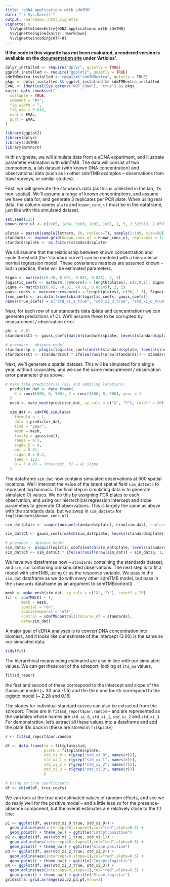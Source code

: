 ```yaml
---
title: "eDNA applications with sdmTMB"
date: "`r Sys.Date()`"
output: rmarkdown::html_vignette
vignette: >
  %\VignetteIndexEntry{eDNA applications with sdmTMB}
  %\VignetteEngine{knitr::rmarkdown}
  %\VignetteEncoding{UTF-8}
---
```


**If the code in this vignette has not been evaluated, a rendered version is available on the [documentation site](https://pbs-assess.github.io/sdmTMB/index.html) under 'Articles'.**

```r
dplyr_installed <- require("dplyr", quietly = TRUE)
ggplot_installed <- require("ggplot2", quietly = TRUE)
sdmTMBextra_installed <- require("sdmTMBextra", quietly = TRUE)
pkgs <- dplyr_installed && ggplot_installed && sdmTMBextra_installed
EVAL <- identical(Sys.getenv("NOT_CRAN"), "true") && pkgs
knitr::opts_chunk$set(
  collapse = TRUE,
  comment = "#>",
  fig.width = 7,
  fig.asp = 0.618,
  eval = EVAL,
  purl = EVAL
)
```

```r
library(ggplot2)
library(dplyr)
library(sdmTMB)
library(mvtnorm)
```

In this vignette, we will simulate data from a eDNA experiment, and illustrate parameter estimation with sdmTMB. The data will consist of two components, a lab dataset (with known DNA concentration) and observational data (such as in other sdmTMB examples -- observations from trawl surveys, or similar studies). 

First, we will generate the standards data (as this is collected in the lab, it's non-spatial). We'll assume a range of known concentrations, and assume we have data for, and generate 3 replicates per PCR plate. When using real data, the column names `plate` and `known_conc_ul` must be in the dataframe, just like with this simulated dataset.  

```r
set.seed(123)
known_conc_ul <- c(1e05, 1e04, 1e03, 1e02, 1e01, 1, 5, 2.322919, 2.050185, 1.289870e-01, 4.922461e-02, 1.633000e+02, 4.598000, 4.799000, 2.897600, 4.387000, 4.185000, 6.369000)

plates = paste0(sample(letters, 50, replace=T), sample(1:100, size=50))
standards <- expand.grid(known_conc_ul = known_conc_ul, replicate = 1:3, plate = plates)
standards$plate <- as.factor(standards$plate)
```

We sill assume that the relationship between known concentration and cycle threshold (the 'standard curve') can be modeled with a hierarchical normal regression model. These covariance matrices are assumed known -- but in practice, these will be estimated parameters. 

```r
Sigma <- matrix(c(0.26, 0.081, 0.081, 0.026), 2, 2)
logistic_coefs <- mvtnorm::rmvnorm(n = length(plates), c(2,0.1), Sigma)
Sigma <- matrix(c(0.65, -0.01, -0.01, 0.00145), 2, 2)
gauss_coefs <- mvtnorm::rmvnorm(n = length(plates), c(30,-1.5), Sigma)
true_coefs <- as.data.frame(cbind(logistic_coefs, gauss_coefs))
names(true_coefs) = c("std_xi_2_true", "std_xi_3_true", "std_xi_0_true", "std_xi_1_true")
```

Next, for each row of our standards data (plate and concentration) we can generate predictions of Ct. We'll assume these to be corrupted by measurement / observation error. 

```r
phi <- 0.01
standards$Ct <- gauss_coefs[match(standards$plate, levels(standards$plate)),1] + gauss_coefs[match(standards$plate, levels(standards$plate)),2] * log(standards$known_conc_ul) + rnorm(nrow(standards), 0, phi)

# presence - absence model
standards$p <- plogis(logistic_coefs[match(standards$plate, levels(standards$plate)),1] + logistic_coefs[match(standards$plate, levels(standards$plate)),2] * log(standards$known_conc_ul))
standards$Ct <- standards$Ct * ifelse(runif(nrow(standards)) < standards$p, 1, 0)
```

Next, we'll generate a spatial dataset. This will be simulated for a single year, without covariates, and we use the same measurement / observation error parameter $\phi$ as above.

```r
# make fake predictor(s) (a1) and sampling locations:
  predictor_dat <- data.frame(
    X = runif(500, 0, 500), Y = runif(500, 0, 500), year = 1
  )
  mesh <- make_mesh(predictor_dat, xy_cols = c("X", "Y"), cutoff = 20)

  sim_dat <- sdmTMB_simulate(
    formula = ~ 1,
    data = predictor_dat,
    time = "year",
    mesh = mesh,
    family = gaussian(),
    range = 0.5,
    sigma_E = 0,
    phi = 0.01,
    sigma_O = 0.2,
    seed = 123,
    B = 3 # B0 = intercept, B1 = a1 slope
  )
```

The dataframe `sim_dat` now contains simulated observations at 500 spatial locations. We'll interpret the value of the latent spatial field `sim_dat$eta` to represent log biomass. The final step in simulating data is to generate simulated Ct values. We do this by assigning PCR plates to each observation, and using our hierarchical regression intercept and slope parameters to generate Ct observations. This is largely the same as above with the standards data, but we swap in `sim_dat$eta` for `log(standards$known_conc_ul)`

```r
sim_dat$plate <- sample(unique(standards$plate), nrow(sim_dat), replace=T)

sim_dat$Ct <- gauss_coefs[match(sim_dat$plate, levels(standards$plate)),1] + gauss_coefs[match(sim_dat$plate, levels(standards$plate)),2] * sim_dat$eta + rnorm(nrow(sim_dat), 0, phi)

# presence - absence model
sim_dat$p <- plogis(logistic_coefs[match(sim_dat$plate, levels(standards$plate)),1] + logistic_coefs[match(sim_dat$plate, levels(standards$plate)),2] * sim_dat$eta)
sim_dat$Ct <- sim_dat$Ct * ifelse(runif(nrow(sim_dat)) < sim_dat$p, 1, 0)
```

We have two dataframes now -- `standards` containing the standards dataset, and `sim_dat` containing our simulated observations. The next step is to fit a model with sdmTMB, using `Ct` as the response variable. We pass in the `sim_dat` dataframe as we do with every other sdmTMB model, but pass in the `standards` dataframe as an argument to sdmTMBcontrol()

```r

mesh <- make_mesh(sim_dat, xy_cols = c("X", "Y"), cutoff = 25)
fit <- sdmTMB(Ct ~ 1,
       mesh = mesh,
       spatial = "on",
       spatiotemporal = "off",
       control = sdmTMBcontrol(stdcurve_df = standards),
       data=sim_dat)
```

A major goal of eDNA analyses is to convert DNA concentration into biomass, and it looks like our estimate of the intercept (3.00) is the same as our simulated data:

```r
tidy(fit)
```

The hierarchical means being estimated are also in line with our simulated values. We can get these out of the sdreport, looking at `std_mu` values,

```r
fit$sd_report
```

the first and second of these correspond to the intercept and slope of the Gaussian model (~ 30 and -1.5) and the third and fourth correspond to the logistic model (~ 2.28 and 0.18)

The slopes for individual standard curves can also be extracted from the sdreport. These are in `fit$sd_report$par.random` -- and are represented as the variables whose names are `std_xi_0`, `std_xi_1`, `std_xi_2` and `std_xi_3`. For demonstration, let's extract all these values into a dataframe and add the plate IDs back in (these are stored in `fit$plate`)

```r
r <- fit$sd_report$par.random

df <- data.frame(id = fit$plates$id,
                 plate = fit$plates$plate,
                 std_xi_0 = r[grep("std_xi_0", names(r))],
                 std_xi_1 = r[grep("std_xi_1", names(r))],
                 std_xi_2 = r[grep("std_xi_2", names(r))],
                 std_xi_3 = r[grep("std_xi_3", names(r))]
                 )

# bring in true coefficients
df <- cbind(df, true_coefs)
```

We can look at the true and estimated values of random effects, and see we do really well for the positive model -- and a little less so for the presence-absence component, but the overall estimates are relatively close to the 1:1 line: 

```r
p1 <- ggplot(df, aes(std_xi_0_true, std_xi_0)) + 
  geom_abline(aes(intercept=0,slope=1),col="red",alpha=0.5) + 
  geom_point() + theme_bw() + ggtitle("Intcpt:positive")
p2 <- ggplot(df, aes(std_xi_1_true, std_xi_1)) + 
  geom_abline(aes(intercept=0,slope=1),col="red",alpha=0.5) +
  geom_point() + theme_bw() + ggtitle("Slope:positive")
p3 <- ggplot(df, aes(std_xi_2_true, std_xi_2)) + 
  geom_abline(aes(intercept=0,slope=1),col="red",alpha=0.5) +
  geom_point() + theme_bw() + ggtitle("Intcpt:logistic")
p4 <- ggplot(df, aes(std_xi_3_true, std_xi_3)) + 
  geom_abline(aes(intercept=0,slope=1),col="red",alpha=0.5) +
  geom_point() + theme_bw() + ggtitle("Slope:logistic")
gridExtra::grid.arrange(p1,p2,p3,p4,nrow=2)
```




